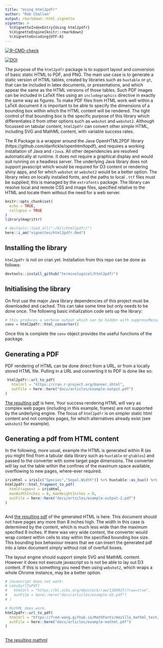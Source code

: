 ```yaml
---
title: "Using html2pdfr"
author: "Rob Challen"
output: rmarkdown::html_vignette
vignette: >
  %\VignetteIndexEntry{Using html2pdfr}
  %\VignetteEngine{knitr::rmarkdown}
  %\VignetteEncoding{UTF-8}
---
```



[![R-CMD-check](https://github.com/terminological/html2pdfr/workflows/R-CMD-check/badge.svg)](https://github.com/terminological/html2pdfr/actions)

[![DOI](https://zenodo.org/badge/459091655.svg)](https://zenodo.org/badge/latestdoi/459091655)

The purpose of the `html2pdfr` package is to support layout and conversion of basic static HTML to PDF, and PNG. The main use case is to generate a static version of HTML tables, created by libraries such as `huxtable` or `gt`, that can be included in latex documents, or presentations, and which appear the same as the HTML versions of those tables. Such PDF images can be included in LaTeX files using an `includegraphics` directive in exactly the same way as figures. To make PDF files from HTML work well within a LaTeX document it is important to be able to specify the dimensions of a bounding box within which the HTML content will be rendered. The tight control of that bounding box is the specific purpose of this library which differentiates it from other options such as `webshot` and `webshot2`. Although focussed on tabular content, `html2pdfr` can convert other simple HTML, including SVG and MathML content, with variable success rates. 

The R Package is a wrapper around the Java OpenHTML2PDF library (https://github.com/danfickle/openhtmltopdf), and requires a working installation of Java and `rJava`. All other dependencies are resolved automatically at runtime. It does not require a graphical display and would suit running on a headless server. The underlying Java library does not support javascript which would be required for D3 content or rendering shiny apps, and for which `webshot` or `webshot2` would be a better option. The library relies on locally installed fonts, and the paths to local `.ttf` files must be supplied; this is managed by the `extrafonts` package. The library can resolve local and remote CSS and image files, specified relative to the HTML and locate them without the need for a web server.

```r
knitr::opts_chunk$set(
  echo = TRUE,
  collapse = TRUE
)
library(magrittr)

# devtools::load_all("~/Git/html2pdfr/")
here::i_am("vignettes/html2pdfr.Rmd")
```

## Installing the library

`html2pdfr` is not on cran yet. Installation from this repo can be done as follows:

```R
devtools::install_github("terminological/html2pdfr")
```

## Initialising the library

On first use the major Java library dependencies of this project must be downloaded and cached. This can take some time but only needs to be done once. The following basic initialization code sets up the library:

```r
# this produces a verbose output which can be hidden with suppressMessages:
conv = html2pdfr::html_converter()
```

Once this is complete the `conv` object provides the useful functions of the package.

## Generating a PDF

PDF rendering of HTML can be done direct from a URL, or from a locally stored HTML file.
Pulling in a URL and converting it to PDF is done like so:

```r
 html2pdfr::url_to_pdf(
   htmlUrl = "https://cran.r-project.org/banner.shtml",
   outFile = here::here("docs/articles/example-output.pdf")
)

```

[The resulting pdf](example-output.pdf) is here, Your success rendering HTML will vary as complex web pages (including in this example, frames) are not supported by the underlying engine. The focus of `html2pdfr` is on simpler static html content and not complex pages, for which alternatives already exist (see `webshot2` for example).

## Generating a pdf from HTML content

In the following, more usual, example the HTML is generated within R (as you might find from a tabular data library such as `huxtable` or `gtables`) and passed to the converter with some target page dimensions. The converter will lay out the table within the confines of the maximum space available, overflowing to new pages, where-ever required.

```r

irisHtml = iris[c("Species","Sepal.Width")] %>% huxtable::as_hux() %>% huxtable::theme_article() %>% huxtable::to_html()
html2pdfr::html_fragment_to_pdf(
  htmlFragment = irisHtml, 
  maxWidthInches = 8, maxHeightInches = 8, 
  outFile = here::here("docs/articles/example-output-2.pdf")
)
  
```

And [the resulting pdf](example-output-2.pdf) of the generated HTML is here. This document should not have pages any more than 8 inches high. The width in this case is determined by the content, which is much less wide than the maximum specified 8 inches. If there was very wide content, the converter would wrap content within cells to stay within the specified bounding box size. This bounding box behaviour means that we can insert the generated pdf into a latex document simply without risk of overfull boxes.

The layout engine should support simple SVG and MathML content. However it does not execute javascript so is not be able to lay out D3 content. If this is something you need then using `webshot2`, which wraps a whole Chrome instance, may be a better option. 

```r
# Javascript Does not work:
# conv$urlToPdf(
#   htmlUrl = "https://bl.ocks.org/mbostock/raw/1389927/?raw=true",
#   outFile = here::here("docs/articles/example-d3.pdf")
# )

# MathML does work.
html2pdfr::url_to_pdf(
  htmlUrl = "https://fred-wang.github.io/MathFonts/mozilla_mathml_test/",
  outFile = here::here("docs/articles/example-mathml.pdf")
)
 
```

[The resulting mathml](example-mathml.pdf) 

